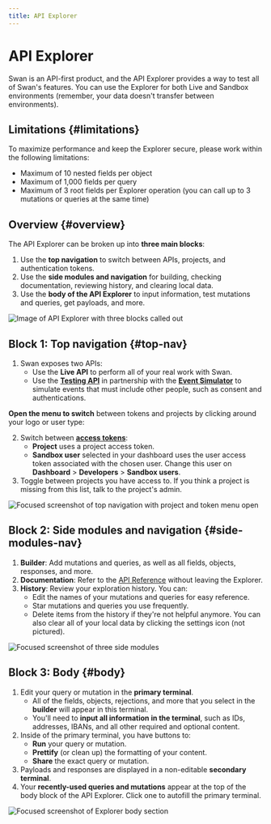 ```yaml
---
title: API Explorer
---
```


# API Explorer

Swan is an API-first product, and the API Explorer provides a way to test all of Swan's features.
You can use the Explorer for both Live and Sandbox environments (remember, your data doesn't transfer between environments).

## Limitations {#limitations}

To maximize performance and keep the Explorer secure, please work within the following limitations:

- Maximum of 10 nested fields per object
- Maximum of 1,000 fields per query
- Maximum of 3 root fields per Explorer operation (you can call up to 3 mutations or queries at the same time)

## Overview {#overview}

The API Explorer can be broken up into **three main blocks**:

1. Use the **top navigation** to switch between APIs, projects, and authentication tokens.
1. Use the **side modules and navigation** for building, checking documentation, reviewing history, and clearing local data.
1. Use the **body of the API Explorer** to input information, test mutations and queries, get payloads, and more.

![Image of API Explorer with three blocks called out](../../images/developers/tools/explorer-overview.png)

## Block 1: Top navigation {#top-nav}

1. Swan exposes two APIs:
    - Use the **Live API** to perform all of your real work with Swan.
    - Use the [**Testing API**](./testing-api.mdx) in partnership with the [**Event Simulator**](./event-simulator.mdx) to simulate events that must include other people, such as consent and authentications.

**Open the menu to switch** between tokens and projects by clicking around your logo or user type:

2. Switch between [**access tokens**](../using-api/authentication/index.mdx#tokens):
    - **Project** uses a project access token.
    - **Sandbox user** selected in your dashboard uses the user access token associated with the chosen user. Change this user on **Dashboard** > **Developers** > **Sandbox users**.
1. Toggle between projects you have access to. If you think a project is missing from this list, talk to the project's admin.

![Focused screenshot of top navigation with project and token menu open](../../images/developers/tools/explorer-top-nav.png)

## Block 2: Side modules and navigation {#side-modules-nav}

1. **Builder**: Add mutations and queries, as well as all fields, objects, responses, and more.
1. **Documentation**: Refer to the [API Reference](https://api-reference.swan.io/) without leaving the Explorer.
1. **History**: Review your exploration history. You can:
    - Edit the names of your mutations and queries for easy reference.
    - Star mutations and queries you use frequently.
    - Delete items from the history if they're not helpful anymore. You can also clear all of your local data by clicking the settings icon (not pictured).

![Focused screenshot of three side modules](../../images/developers/tools/explorer-module-options.png)

## Block 3: Body {#body}

1. Edit your query or mutation in the **primary terminal**.
    - All of the fields, objects, rejections, and more that you select in the **builder** will appear in this terminal.
    - You'll need to **input all information in the terminal**, such as IDs, addresses, IBANs, and all other required and optional content.
1. Inside of the primary terminal, you have buttons to:
    - **Run** your query or mutation.
    - **Prettify** (or clean up) the formatting of your content.
    - **Share** the exact query or mutation.
1. Payloads and responses are displayed in a non-editable **secondary terminal**.
1. Your **recently-used queries and mutations** appear at the top of the body block of the API Explorer. Click one to autofill the primary terminal.

![Focused screenshot of Explorer body section](../../images/developers/tools/explorer-body.png)